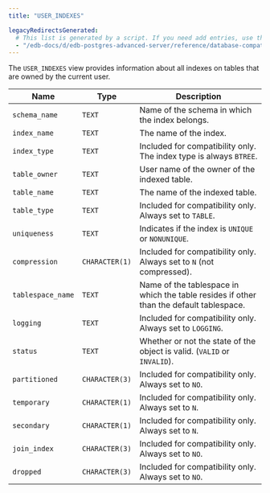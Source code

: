 ```yaml
---
title: "USER_INDEXES"

legacyRedirectsGenerated:
  # This list is generated by a script. If you need add entries, use the `legacyRedirects` key.
  - "/edb-docs/d/edb-postgres-advanced-server/reference/database-compatibility-for-oracle-developers-reference-guide/12/Database_Compatibility_for_Oracle_Developers_Reference_Guide.1.177.html"
---
```


<div id="user_indexes" class="registered_link"></div>

The `USER_INDEXES` view provides information about all indexes on tables that are owned by the current user.

| Name              | Type                    | Description                                                                             |
| ----------------- | ----------------------- | --------------------------------------------------------------------------------------- |
| `schema_name`     | `TEXT`                  | Name of the schema in which the index belongs.                                          |
| `index_name`      | `TEXT`                  | The name of the index.                                                                  |
| `index_type`      | `TEXT`                  | Included for compatibility only. The index type is always `BTREE`.                      |
| `table_owner`     | `TEXT`                  | User name of the owner of the indexed table.                                            |
| `table_name`      | `TEXT`                  | The name of the indexed table.                                                          |
| `table_type`      | `TEXT`                  | Included for compatibility only. Always set to `TABLE`.                                 |
| `uniqueness`      | `TEXT`                  | Indicates if the index is `UNIQUE` or `NONUNIQUE`.                                      |
| `compression`     | `CHARACTER(1)`          | Included for compatibility only. Always set to `N` (not compressed).                    |
| `tablespace_name` | `TEXT`                  | Name of the tablespace in which the table resides if other than the default tablespace. |
| `logging`         | `TEXT`                  | Included for compatibility only. Always set to `LOGGING`.                               |
| `status`          | `TEXT`                  | Whether or not the state of the object is valid. (`VALID` or `INVALID`).                |
| `partitioned`     | `CHARACTER(3)`          | Included for compatibility only. Always set to `NO`.                                    |
| `temporary`       | `CHARACTER(1)`          | Included for compatibility only. Always set to `N`.                                     |
| `secondary`       | `CHARACTER(1)`          | Included for compatibility only. Always set to `N`.                                     |
| `join_index`      | `CHARACTER(3)`          | Included for compatibility only. Always set to `NO`.                                    |
| `dropped`         | `CHARACTER(3)`          | Included for compatibility only. Always set to `NO`.                                    |
